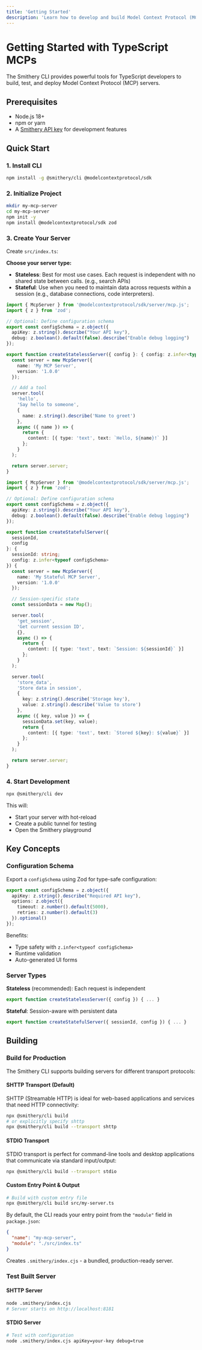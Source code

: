 ```yaml
---
title: 'Getting Started'
description: 'Learn how to develop and build Model Context Protocol (MCP) servers using TypeScript with Smithery CLI.'
---
```


# Getting Started with TypeScript MCPs

The Smithery CLI provides powerful tools for TypeScript developers to build, test, and deploy Model Context Protocol (MCP) servers.

## Prerequisites

- Node.js 18+ 
- npm or yarn
- A [Smithery API key](https://smithery.ai) for development features

## Quick Start

### 1. Install CLI

```bash
npm install -g @smithery/cli @modelcontextprotocol/sdk
```

### 2. Initialize Project

```bash
mkdir my-mcp-server
cd my-mcp-server
npm init -y
npm install @modelcontextprotocol/sdk zod
```

### 3. Create Your Server

Create `src/index.ts`:

**Choose your server type:**

- **Stateless**: Best for most use cases. Each request is independent with no shared state between calls. (e.g., search APIs)
- **Stateful**: Use when you need to maintain data across requests within a session (e.g., database connections, code interpreters).

<CodeGroup>

```typescript Stateless Server
import { McpServer } from '@modelcontextprotocol/sdk/server/mcp.js';
import { z } from 'zod';

// Optional: Define configuration schema
export const configSchema = z.object({
  apiKey: z.string().describe("Your API key"),
  debug: z.boolean().default(false).describe("Enable debug logging")
});

export function createStatelessServer({ config }: { config: z.infer<typeof configSchema> }) {
  const server = new McpServer({
    name: 'My MCP Server',
    version: '1.0.0'
  });

  // Add a tool
  server.tool(
    'hello',
    'Say hello to someone',
    {
      name: z.string().describe('Name to greet')
    },
    async ({ name }) => {
      return {
        content: [{ type: 'text', text: `Hello, ${name}!` }]
      };
    }
  );

  return server.server;
}
```

```typescript Stateful Server
import { McpServer } from '@modelcontextprotocol/sdk/server/mcp.js';
import { z } from 'zod';

// Optional: Define configuration schema
export const configSchema = z.object({
  apiKey: z.string().describe("Your API key"),
  debug: z.boolean().default(false).describe("Enable debug logging")
});

export function createStatefulServer({ 
  sessionId, 
  config 
}: { 
  sessionId: string; 
  config: z.infer<typeof configSchema> 
}) {
  const server = new McpServer({
    name: 'My Stateful MCP Server',
    version: '1.0.0'
  });

  // Session-specific state
  const sessionData = new Map();

  server.tool(
    'get_session',
    'Get current session ID',
    {},
    async () => {
      return {
        content: [{ type: 'text', text: `Session: ${sessionId}` }]
      };
    }
  );

  server.tool(
    'store_data',
    'Store data in session',
    {
      key: z.string().describe('Storage key'),
      value: z.string().describe('Value to store')
    },
    async ({ key, value }) => {
      sessionData.set(key, value);
      return {
        content: [{ type: 'text', text: `Stored ${key}: ${value}` }]
      };
    }
  );

  return server.server;
}
```

</CodeGroup>

### 4. Start Development

```bash
npx @smithery/cli dev
```

This will:
- Start your server with hot-reload
- Create a public tunnel for testing
- Open the Smithery playground

## Key Concepts

### Configuration Schema

Export a `configSchema` using Zod for type-safe configuration:

```typescript
export const configSchema = z.object({
  apiKey: z.string().describe("Required API key"),
  options: z.object({
    timeout: z.number().default(5000),
    retries: z.number().default(3)
  }).optional()
});
```

Benefits:
- Type safety with `z.infer<typeof configSchema>`
- Runtime validation
- Auto-generated UI forms

### Server Types

**Stateless** (recommended): Each request is independent
```typescript
export function createStatelessServer({ config }) { ... }
```

**Stateful**: Session-aware with persistent data
```typescript
export function createStatefulServer({ sessionId, config }) { ... }
```

## Building

### Build for Production

The Smithery CLI supports building servers for different transport protocols:

#### SHTTP Transport (Default)
SHTTP (Streamable HTTP) is ideal for web-based applications and services that need HTTP connectivity:

```bash
npx @smithery/cli build
# or explicitly specify shttp
npx @smithery/cli build --transport shttp
```

#### STDIO Transport
STDIO transport is perfect for command-line tools and desktop applications that communicate via standard input/output:

```bash
npx @smithery/cli build --transport stdio
```

#### Custom Entry Point & Output

```bash
# Build with custom entry file
npx @smithery/cli build src/my-server.ts
```

By default, the CLI reads your entry point from the `"module"` field in `package.json`:

```json
{
  "name": "my-mcp-server",
  "module": "./src/index.ts"
}
```

Creates `.smithery/index.cjs` - a bundled, production-ready server.

### Test Built Server

#### SHTTP Server
```bash
node .smithery/index.cjs
# Server starts on http://localhost:8181
```

#### STDIO Server
```bash
# Test with configuration
node .smithery/index.cjs apiKey=your-key debug=true